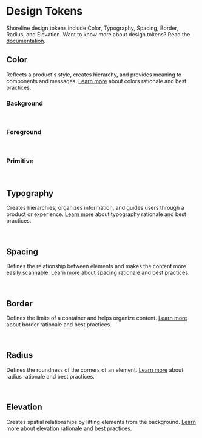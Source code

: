 # Design Tokens

Shoreline design tokens include Color, Typography, Spacing, Border, Radius, and Elevation. Want to know more about design tokens? Read the [documentation](https://shoreline.vtex.com/guides/styling/design-tokens).

## Color

Reflects a product's style, creates hierarchy, and provides meaning to components and messages. [Learn more](https://shoreline.vtex.com/foundations/color) about colors rationale and best practices.


### Background

<br />

<TokensGrid foundation="bg" />

### Foreground

<br />

<TokensGrid foundation="fg" />

### Primitive

<br />

<TokensGrid foundation="color" />

## Typography

Creates hierarchies, organizes information, and guides users through a product or experience. [Learn more](https://shoreline.vtex.com/foundations/typography) about typography rationale and best practices.

<br />

<TokensGrid foundation="typography" />

## Spacing

Defines the relationship between elements and makes the content more easily scannable. [Learn more](https://shoreline.vtex.com/foundations/spacing) about spacing rationale and best practices.

<br />

<TokensGrid foundation="space" />

## Border

Defines the limits of a container and helps organize content. [Learn more](https://shoreline.vtex.com/foundations/border) about border rationale and best practices.

<br />

<TokensGrid foundation="border" />

## Radius

Defines the roundness of the corners of an element. [Learn more](https://shoreline.vtex.com/foundations/radius) about radius rationale and best practices.

<br />

<TokensGrid foundation="radius" />

## Elevation

Creates spatial relationships by lifting elements from the background. [Learn more](https://shoreline.vtex.com/foundations/elevation) about elevation rationale and best practices.

<br />

<TokensGrid foundation="elevation" />
